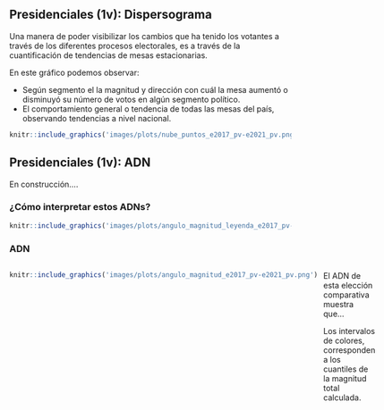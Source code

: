 ## Presidenciales (1v): Dispersograma

Una manera de poder visibilizar los cambios que ha tenido los votantes a través de los diferentes procesos electorales, es a través de la cuantificación de tendencias de mesas estacionarias. 

En este gráfico podemos observar:

- Según segmento el la magnitud y dirección con cuál la mesa aumentó o disminuyó su número de votos en algún segmento político.
- El comportamiento general o tendencia de todas las mesas del país, observando tendencias a nivel nacional.

```r
knitr::include_graphics('images/plots/nube_puntos_e2017_pv-e2021_pv.png')
```

## Presidenciales (1v): ADN

En construcción....

### ¿Cómo interpretar estos ADNs?

```r
knitr::include_graphics('images/plots/angulo_magnitud_leyenda_e2017_pv-e2021_pv.png')

```

### ADN

:::: {style="display: grid; grid-template-columns: 1fr 1fr; grid-column-gap: 10px;"}

::: {}
<!-- Lado izquierdo -->
```r
knitr::include_graphics('images/plots/angulo_magnitud_e2017_pv-e2021_pv.png')
```
:::

::: {}
<!-- Lado derecho -->
El ADN de esta elección comparativa muestra que...


Los intervalos de colores, corresponden a los cuantiles de la magnitud total calculada.

:::

::::